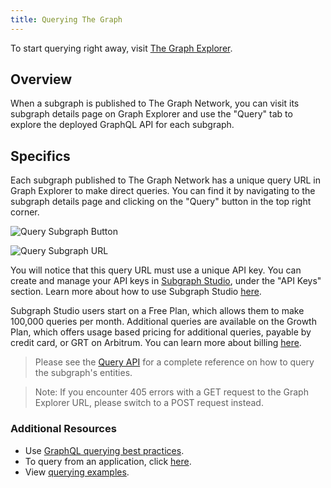 ```yaml
---
title: Querying The Graph
---
```


To start querying right away, visit [The Graph Explorer](https://thegraph.com/explorer).

## Overview

When a subgraph is published to The Graph Network, you can visit its subgraph details page on Graph Explorer and use the "Query" tab to explore the deployed GraphQL API for each subgraph.

## Specifics

Each subgraph published to The Graph Network has a unique query URL in Graph Explorer to make direct queries. You can find it by navigating to the subgraph details page and clicking on the "Query" button in the top right corner.

![Query Subgraph Button](/img/query-button-screenshot.png)

![Query Subgraph URL](/img/query-url-screenshot.png)

You will notice that this query URL must use a unique API key. You can create and manage your API keys in [Subgraph Studio](https://thegraph.com/studio), under the "API Keys" section. Learn more about how to use Subgraph Studio [here](/deploying/subgraph-studio/).

Subgraph Studio users start on a Free Plan, which allows them to make 100,000 queries per month. Additional queries are available on the Growth Plan, which offers usage based pricing for additional queries, payable by credit card, or GRT on Arbitrum. You can learn more about billing [here](/subgraphs/billing/).

> Please see the [Query API](/subgraphs/querying/graphql-api/) for a complete reference on how to query the subgraph's entities.

> Note: If you encounter 405 errors with a GET request to the Graph Explorer URL, please switch to a POST request instead.

### Additional Resources

- Use [GraphQL querying best practices](/subgraphs/querying/best-practices/).
- To query from an application, click [here](/subgraphs/querying/from-an-application/).
- View [querying examples](https://github.com/graphprotocol/query-examples/tree/main).
